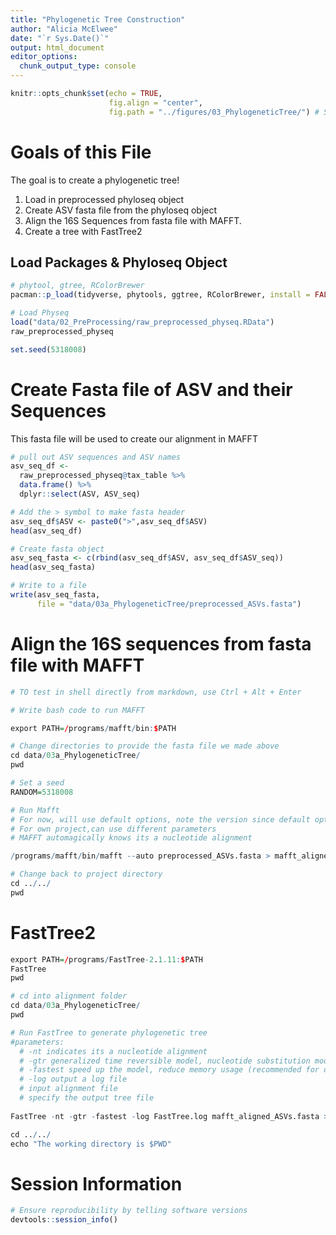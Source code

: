 ```yaml
---
title: "Phylogenetic Tree Construction"
author: "Alicia McElwee"
date: "`r Sys.Date()`"
output: html_document
editor_options: 
  chunk_output_type: console
---
```



```r
knitr::opts_chunk$set(echo = TRUE,
                      fig.align = "center",
                      fig.path = "../figures/03_PhylogeneticTree/") # Sends any figure output to this folder
```

# Goals of this File

The goal is to create a phylogenetic tree!

1. Load in preprocessed phyloseq object
2. Create ASV fasta file from the phyloseq object
3. Align the 16S Sequences from fasta file with MAFFT.
4. Create a tree with FastTree2


## Load Packages & Phyloseq Object

```r
# phytool, gtree, RColorBrewer
pacman::p_load(tidyverse, phytools, ggtree, RColorBrewer, install = FALSE)

# Load Physeq
load("data/02_PreProcessing/raw_preprocessed_physeq.RData")
raw_preprocessed_physeq

set.seed(5318008)

```

# Create Fasta file of ASV and their Sequences

This fasta file will be used to create our alignment in MAFFT

```r
# pull out ASV sequences and ASV names
asv_seq_df <-
  raw_preprocessed_physeq@tax_table %>%
  data.frame() %>%
  dplyr::select(ASV, ASV_seq)

# Add the > symbol to make fasta header
asv_seq_df$ASV <- paste0(">",asv_seq_df$ASV)
head(asv_seq_df)

# Create fasta object
asv_seq_fasta <- c(rbind(asv_seq_df$ASV, asv_seq_df$ASV_seq))
head(asv_seq_fasta)

# Write to a file
write(asv_seq_fasta, 
      file = "data/03a_PhylogeneticTree/preprocessed_ASVs.fasta")
```


# Align the 16S sequences from fasta file with MAFFT


```r
# TO test in shell directly from markdown, use Ctrl + Alt + Enter

# Write bash code to run MAFFT

export PATH=/programs/mafft/bin:$PATH

# Change directories to provide the fasta file we made above
cd data/03a_PhylogeneticTree/
pwd

# Set a seed
RANDOM=5318008

# Run Mafft
# For now, will use default options, note the version since default options change
# For own project,can use different parameters
# MAFFT automagically knows its a nucleotide alignment

/programs/mafft/bin/mafft --auto preprocessed_ASVs.fasta > mafft_aligned_ASVs.fasta

# Change back to project directory
cd ../../
pwd

```


# FastTree2

```r

export PATH=/programs/FastTree-2.1.11:$PATH
FastTree
pwd

# cd into alignment folder
cd data/03a_PhylogeneticTree/
pwd

# Run FastTree to generate phylogenetic tree
#parameters:
  # -nt indicates its a nucleotide alignment
  # -gtr generalized time reversible model, nucleotide substitution model
  # -fastest speed up the model, reduce memory usage (recommended for datasets with more than 50,000 sequences)
  # -log output a log file
  # input alignment file
  # specify the output tree file
  
FastTree -nt -gtr -fastest -log FastTree.log mafft_aligned_ASVs.fasta > ASVs_unrooted.tree

cd ../../
echo "The working directory is $PWD"

```





# Session Information
```r
# Ensure reproducibility by telling software versions
devtools::session_info()

```


